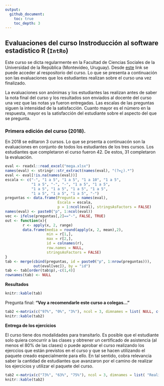```yaml
---
output:
  github_document:
    toc: true 
    toc_depth: 3
---
```


<!-- README.md is generated from README.Rmd. Please edit that file -->

## Evaluaciones del curso Instroducción al software estadístico R (`IntRo`) 

Este curso se dicta regularmente en la Facultad de Ciencias Sociales de la Universidad de la República (Montevideo, Uruguay). Desde [este](https://github.com/Nicolas-Schmidt/IntRo) link se puede acceder al respositorio del curso. Lo que se presenta a continuación son las evaluaciones que los estudiantes realizan sobre el curso una vez finalizado.

La evaluaciones son anónimas y los estudiantes las realizan antes de saber la nota final del curso y los resultados son enviados al docente del curso una vez que las notas ya fueron entregadas. Las escalas de las preguntas siguen la intensidad de la satisfacción. Cuanto mayor es el número en la respuesta,  mayor es la satisfacción del estudiante sobre el aspecto del que se pregunta.

### Primera edición del curso (2018).

En 2018 se editaron 3 cursos. Lo que se prsenta a continuacón son la evaluaciones en conjunto de todos los estudiantes de los tres cursos. Los estudiantes que completaron el curso fueron 42. De estos, 31 completaron la evaluación.



```r
eval <- readxl::read_excel("mega.xlsx")
names(eval) <- stringr::str_extract(names(eval), "(?=¿).*")
eval <- eval[!is.na(names(eval))]
escala <- c("-", "1 a 5", "1 a 5", "1 a 10", "1 a 5", 
            "1 a 5", "-", "-", "1 a 5", "1 a 5", 
            "1 a 5", "1 a 5", "1 a 5", "1 a 5", 
            "1 a 5", "1 a 5", "1 a 5", "-")
preguntas <- data.frame(Pregunta = names(eval), 
                        Escala = escala, 
                        p = 1:ncol(eval), stringsAsFactors = FALSE)
names(eval) <- paste0("p", 1:ncol(eval))
vec <- ifelse(preguntas[,2]=="-", FALSE, TRUE)
out <- function(x){
        r <- apply(x, 2, range)
        data.frame(media = round(apply(x, 2, mean),2), 
                   min = r[1,], 
                   max = r[2,],
                   id = colnames(r), 
                   row.names = NULL, 
                   stringsAsFactors = FALSE)
}
tab <- merge(cbind(preguntas, id = paste0("p", 1:nrow(preguntas))), 
             out(eval[vec]), by = "id")
tab <- tab[order(tab$p),-c(1,4)]
rownames(tab) <- NULL
```
__Resultados__
```r
knitr::kable(tab)
```


Pregunta final: __"Voy a recomendarle este curso a colegas..."__

```r
tab2 <-matrix(c("97%", "0%", "3%"), ncol = 3, dimnames = list( NULL, c("Si", "No", "Ns/Nc")))
knitr::kable(tab2)
```




__Entrega de los ejercicios__

El curso tiene dos modalidades para transitarlo. Es posible que el estudiante solo quiera concurrir a las clases y obtrener un certificado de asistencia (al menos el 80% de las clases) o puede aprobar el curso realizando los ejerccios que están previstos en el curso y que se hacen utilizando el paquete creado especialmente para ello. En tal sentido, cobra relevancia saber la cantidad de estudiantes que avanzaron por el camino de realizar los ejercicios y utilizar el paquete del curso.


```r
tab2 <-matrix(c("73%", "63%", "75%"), ncol = 3, dimnames = list( "Realizaron evaluación", paste("Curso", 1:3)))
knitr::kable(tab2)
```










